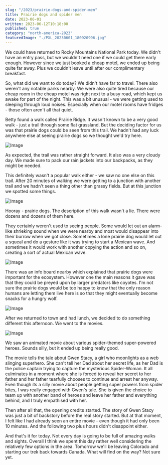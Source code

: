 ```yaml
---
slug: "/2023/prairie-dogs-and-spider-men"
title: Prairie dogs and spider men
date: 2023-06-01
written: 2023-06-12T10:18:00
published: true
category: "north-america-2023"
featuredImage: "./PXL_20230601_180920996.jpg"
---
```


We could have returned to Rocky Mountains National Park today.  We didn't have an entry pass, but we wouldn't need one if we could get there early enough.  However since we just booked a cheap motel, we ended up being quite far away.  Plus we couldn't leave until after our complimentary breakfast.

So, what did we want to do today?  We didn't have far to travel.  There also weren't any notable parks nearby.  We were also quite tired because our cheap room in the cheap motel was right next to a busy road, which kept us awake for part of the night.  This was a bit unusual - we were getting used to sleeping through loud noises.  Especially when our motel rooms have fridges - those often aren't all that quiet.

Betty found a walk called Prairie Ridge.  It wasn't known to be a very good walk - just a trail through some flat grassland.  But the deciding factor for us was that prairie dogs could be seen from this trail.  We hadn't had any luck anywhere else at seeing prairie dogs so we thought we'd try here.

![Image](PXL_20230601_171827368.jpg)

As expected, the trail was rather straight forward.  It also was a very cloudy day.  We made sure to pack our rain jackets into our backpacks, as they might be needed.

This definitely wasn't a popular walk either - we saw no one else on this trail.  After 20 minutes of walking we were getting to a junction with another trail and we hadn't seen a thing other than grassy fields.  But at this junction we spotted some things.

![Image](PXL_20230601_180707895.jpg)

Hooray - prairie dogs.  The description of this walk wasn't a lie.  There were dozens and dozens of them here.

They certainly weren't used to seeing people.  Some would let out an alarm-like shrieking sound when we were nearby and most would disappear into their burrow when we got close.  Sometimes a lone prairie dog would let out a squeal and do a gesture like it was trying to start a Mexican wave.  And sometimes it would work with another copying the action and so on, creating a sort of actual Mexican wave.

![Image](PXL_20230601_180715697.jpg)

There was an info board nearby which explained that prairie dogs were important for the ecosystem.  However one the main reasons it gave was that they could be preyed upon by larger predators like coyotes.  I'm not sure the prairie dogs would be too happy to know that the only reason humans are letting them live here is so that they might eventually become snacks for a hungry wolf.

![Image](PXL_20230601_180920996.jpg)

After we returned to town and had lunch, we decided to do something different this afternoon.  We went to the movies.

![Image](PXL_20230601_195842703.jpg)

We saw an animated movie about various spider-themed super-powered heroes.  Sounds silly, but it ended up being really good.

The movie tells the tale about Gwen Stacy, a girl who moonlights as a web slinging superhero.  She can't tell her Dad about her secret life, as her Dad is the police captain trying to capture the mysterious Spider-Woman.  It all culminates in a moment where she is forced to reveal her secret to her father and her father tearfully chooses to continue and arrest her anyway.  Even though its a silly movie about people getting super powers from spider bites, I was really engaged with Gwen's tale.  She is given the choice to team up with another band of heroes and leave her father and everything behind, and I truly empathised with her.

Then after all that, the opening credits started.  The story of Gwen Stacy was just a bit of backstory before the real story started.  But at that moment, I felt like I had already seen an entire movie - even though it had only been 10 minutes.  And the following two plus hours didn't disappoint either.

And that's it for today.  Not every day is going to be full of amazing walks and sights.  Overall I think we spent this day rather well considering the relatively few options in the area.  Tomorrow we'll be leaving Colorado and starting our trek back towards Canada.  What will find on the way?  Not sure yet.